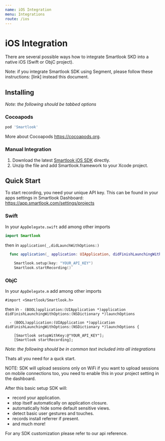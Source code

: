 ```yaml
---
name: iOS Integration
menu: Integrations
route: /ios
---
```


# iOS Integration

There are several possible ways how to integrate Smartlook SKD into a native iOS (Swift or ObjC project).

Note: if you integrate Smartlook SDK using Segment, please follow these instructions: [link] instead this document.

## Installing

*Note: the following should be tabbed options*

### Cocoapods

```ruby
pod 'Smartlook'
```

More about Cocoapods https://cocoapods.org.

### Manual Integration

1. Download the latest [Smartlook iOS SDK](https://sdk.smartlook.com/ios/smartlook-ios-sdk-1.2.5.59.zip) directly.
2. Unzip the file and add Smartlook.framework to your Xcode project.

## Quick Start 

To start recording, you need your unique API key. This can be found in your apps settings in Smartlook Dashboard: https://app.smartlook.com/settings/projects

### Swift

In your `AppDelegate.swift` add among other imports

```swift
import Smartlook
```

then in `application(_,didLaunchWithOptions:)`

```swift
  func application(_ application: UIApplication, didFinishLaunchingWithOptions launchOptions: [UIApplication.LaunchOptionsKey: Any]?) -> Bool {
        
    Smartlook.setup(key: "YOUR_API_KEY")
    Smartlook.startRecording()`
```

### ObjC

In your `AppDelegate.m` add among other imports

```objc
#import <Smartlook/Smartlook.h>
```

then in `- (BOOL)application:(UIApplication *)application didFinishLaunchingWithOptions:(NSDictionary *)launchOptions`

```objc
  - (BOOL)application:(UIApplication *)application didFinishLaunchingWithOptions:(NSDictionary *)launchOptions {
        
    [Smartlook setupWithKey:@"YOUR_API_KEY"];
    [Smartlook startRecording];
```

*Note: the following should be in common text included into all integrations*

Thats all you need for a quck start.

NOTE: SDK will upload sessions only on WiFi if you want to upload sessions on mobile connections too, you need to enable this in your project setting in the dashboard.

After this basic setup SDK will:
- record your application.
- stop itself automatically on application closure.
- automatically hide some default sensitive views.
- detect basic user gestures and touches.
- records install referrer if present.
- and much more!

For any SDK customization please refer to our api reference.



